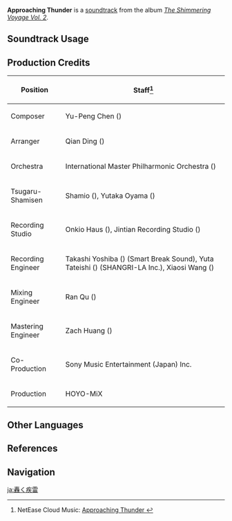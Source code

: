 {{Soundtrack Infobox
|image          = The Shimmering Voyage Vol 2.png
|album          = The Shimmering Voyage Vol. 2
|disc           = 1
|number         = 09
|featured       =
|featured2      =
|featured3      =
|featured_disc  =
|featured_disc2 =
|featured_disc3 =
|youtube_id     = yPePa7ZcrmA
|spotify_id     = 140VuqU1GqH5LvXRpcqOzo
|previous       = Marching to Victory
|next           = Bitter Triumph
}}
'''Approaching Thunder''' is a [[soundtrack]] from the album ''[[The Shimmering Voyage Vol. 2]]''.

==Soundtrack Usage==
{{Soundtrack Usage
|quest    = The Omnipresent God//cutscene
|location = 
|domain   = 
}}

==Production Credits==
{| class="wikitable"
! Position
! Staff<ref>NetEase Cloud Music: [https://music.163.com/#/song?id=1973619536 Approaching Thunder {{zh|疾雷万钧}}]</ref>
|-
! Composer
| Yu-Peng Chen ({{zh|陈致逸}})
|-
! Arranger
| Qian Ding ({{zh|丁谦}})
|-
! Orchestra
| International Master Philharmonic Orchestra ({{zh|国际首席爱乐乐团}})
|-
! Tsugaru-Shamisen
| Shamio ({{ja|しゃみお}}), Yutaka Oyama ({{ja|小山 豊}})
|-
! Recording Studio
| Onkio Haus ({{ja|音響ハウス}}), Jintian Recording Studio ({{zh|金田录音棚}})
|-
! Recording Engineer
| Takashi Yoshiba ({{ja|吉羽 貴史}}) (Smart Break Sound), Yuta Tateishi ({{ja|立石 佑太}}) (SHANGRI-LA Inc.), Xiaosi Wang ({{zh|王小四}})
|-
! Mixing Engineer
| Ran Qu ({{zh|瞿然}})
|-
! Mastering Engineer
| Zach Huang ({{zh|黄巍}})
|-
! Co-Production
| Sony Music Entertainment (Japan) Inc.
|-
! Production
| HOYO-MiX
|}
<!--
==Gallery==
<gallery>
</gallery>

==Trivia==
-->
==Other Languages==
{{Other Languages
|en      = Approaching Thunder
|zhs     = 疾雷万钧
|zhs_rm  = Jíléi Wànjūn
|zht     = 疾雷萬鈞
|zht_rm  = Jíléi Wànjūn
|zh_tl   = Mighty as Rapid Thunder
|ja      = 轟く疾雷
|ja_rm   = Todoroku Shitsurai
|ja_tl   = Roaring Violent Thunder
}}

==References==
{{Reflist}}

==Navigation==
{{Soundtrack Navbox|The Shimmering Voyage|2}}

[[ja:轟く疾雷]]